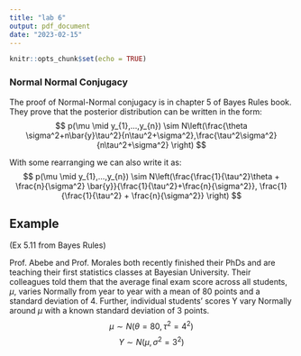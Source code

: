 ```yaml
---
title: "lab 6"
output: pdf_document
date: "2023-02-15"
---
```


```r
knitr::opts_chunk$set(echo = TRUE)
```
### Normal Normal Conjugacy
The proof of Normal-Normal conjugacy is in chapter 5 of Bayes Rules book. They prove that the posterior distribution can be written in the form:
$$
p(\mu \mid y_{1},...,y_{n}) \sim N\left(\frac{\theta \sigma^2+n\bar{y}\tau^2}{n\tau^2+\sigma^2},\frac{\tau^2\sigma^2}{n\tau^2+\sigma^2} \right)
$$

With some rearranging we can also write it as:
$$
p(\mu \mid y_{1},...,y_{n}) \sim N\left(\frac{\frac{1}{\tau^2}\theta + \frac{n}{\sigma^2} \bar{y}}{\frac{1}{\tau^2}+\frac{n}{\sigma^2}}, \frac{1}{\frac{1}{\tau^2} + \frac{n}{\sigma^2}} \right)
$$

## Example
(Ex 5.11 from Bayes Rules)

Prof. Abebe and Prof. Morales both recently finished their PhDs and are teaching their first statistics classes at Bayesian University. Their colleagues told them that the average final exam score across all students, $\mu$, varies Normally from year to year with a mean of 80 points and a standard deviation of 4. Further, individual students’ scores Y vary Normally around $\mu$
with a known standard deviation of 3 points.
$$\mu \sim N(\theta = 80, \tau^2 = 4^2)$$
$$Y \sim N(\mu, \sigma^2 = 3^2)$$
\begin{enumerate}
  \item Prof. Abebe conducts the final exam and observes that his 32 students scored an average of 86 points. Calculate the posterior mean and variance of $\mu$ using the data from Prof. Abebe’s class.
$$
\begin{aligned}
p(\mu \mid y_{11},...,y_{1n_1}) &\sim N\left(\frac{\frac{1}{\tau^2}\theta + \frac{n_1}{\sigma_1^2} \bar{y_1}}{\frac{1}{\tau^2}+\frac{n_1}{\sigma_1^2}}, \frac{1}{\frac{1}{\tau^2} + \frac{n_1}{\sigma_1^2}} \right) \\
&\sim N\left(\frac{\frac{1}{4^2}*80 + \frac{32}{3^2} * 86}{\frac{1}{4^2}+\frac{32}{3^2}}, \frac{1}{\frac{1}{4^2} + \frac{32}{3^2}} \right) \\
&\sim N(85.8964, 0.2764)
\end{aligned}
$$
  \item Prof. Morales conducts the final exam and observes that her 32 students scored an average of 82 points. Calculate the posterior mean and variance of $\mu$ using the data from Prof. Morales’ class.
$$
\begin{aligned}
p(\mu \mid y_{21},...,y_{2n_2}) &\sim N\left(\frac{\frac{1}{\tau^2}\theta + \frac{n_2}{\sigma_2^2} \bar{y_2}}{\frac{1}{\tau^2}+\frac{n_2}{\sigma_2^2}}, \frac{1}{\frac{1}{\tau^2} + \frac{n_2}{\sigma_2^2}} \right) \\
&\sim N\left(\frac{\frac{1}{4^2}*80 + \frac{32}{3^2} * 82}{\frac{1}{4^2}+\frac{32}{3^2}}, \frac{1}{\frac{1}{4^2} + \frac{32}{3^2}} \right) \\
&\sim N(81.9655, 0.2764)
\end{aligned}
$$
  \item Next, use Prof. Abebe and Prof. Morales’ combined exams to calculate the posterior mean and variance of $\mu$.
$$
\begin{aligned}
p(\mu \mid y_{11},...,y_{1n_1}, y_{21},...,y_{2n_2}) &\sim N\left(\frac{\frac{1}{\tau^2}\theta + \frac{n}{\sigma^2} \bar{y}}{\frac{1}{\tau^2}+\frac{n}{\sigma^2}}, \frac{1}{\frac{1}{\tau^2} + \frac{n_1}{\sigma^2}} \right) \\
&\sim N\left(\frac{\frac{1}{4^2}*80 + \frac{32+32}{3^2} * \frac{\sum y_1 + \sum y_2}{32+32}}{\frac{1}{4^2}+\frac{32+32}{3^2}}, \frac{1}{\frac{1}{4^2} + \frac{32+32}{3^2}} \right) \\
&\sim N\left(\frac{\frac{1}{16}*80 + \frac{64}{9} * \frac{32\bar{y}_1 + 32\bar{y}_2}{64}}{\frac{1}{16}+\frac{64}{9}}, \frac{1}{\frac{1}{16} + \frac{64}{9}} \right) \\
&\sim N(83.9652, 0.1394)
\end{aligned}
$$
\end{enumerate}